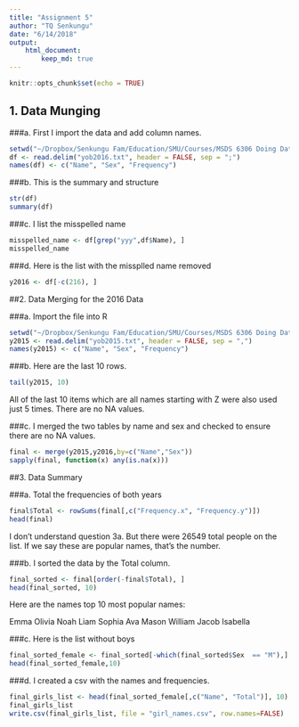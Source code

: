 ```yaml
---
title: "Assignment 5"
author: "TQ Senkungu"
date: "6/14/2018"
output:
    html_document:
        keep_md: true
---
```


```r
knitr::opts_chunk$set(echo = TRUE)
```

## 1. Data Munging

###a. First I import the data and add column names.
```r
setwd("~/Dropbox/Senkungu Fam/Education/SMU/Courses/MSDS 6306 Doing Data Science/GitHub Repo/smu-msds-homework/6306-homework/unit05")
df <- read.delim("yob2016.txt", header = FALSE, sep = ";")
names(df) <- c("Name", "Sex", "Frequency")
```
###b. This is the summary and structure
```r
str(df)
summary(df)
```
###c. I list the misspelled name
```r
misspelled_name <- df[grep("yyy",df$Name), ]
misspelled_name
```
###d. Here is the list with the missplled name removed
```r
y2016 <- df[-c(216), ]
```

##2. Data Merging for the 2016 Data

###a. Import the file into R
```r
setwd("~/Dropbox/Senkungu Fam/Education/SMU/Courses/MSDS 6306 Doing Data Science/GitHub Repo/smu-msds-homework/6306-homework/unit05")
y2015 <- read.delim("yob2015.txt", header = FALSE, sep = ",")
names(y2015) <- c("Name", "Sex", "Frequency")
```

###b. Here are the last 10 rows.
```r
tail(y2015, 10)
```
All of the last 10 items which are all names starting with Z were also used just 5 times. There are no NA values.

###c. I merged the two tables by name and sex and checked to ensure there are no NA values.
```r
final <- merge(y2015,y2016,by=c("Name","Sex"))
sapply(final, function(x) any(is.na(x)))
```


##3. Data Summary

###a. Total the frequencies of both years
```r
final$Total <- rowSums(final[,c("Frequency.x", "Frequency.y")])
head(final)
```

I don't understand question 3a. But there were 26549 total people on the list. If we say these are popular names, that's the number.

###b. I sorted the data by the Total column.
```r
final_sorted <- final[order(-final$Total), ]
head(final_sorted, 10)
```
Here are the names top 10 most popular names:

Emma
Olivia
Noah
Liam
Sophia
Ava
Mason
William
Jacob
Isabella

###c. Here is the list without boys
```r
final_sorted_female <- final_sorted[-which(final_sorted$Sex  == "M"),]
head(final_sorted_female,10)
```

###d. I created a csv with the names and frequencies.

```r
final_girls_list <- head(final_sorted_female[,c("Name", "Total")], 10)
final_girls_list
write.csv(final_girls_list, file = "girl_names.csv", row.names=FALSE)
```